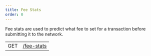```yaml
---
title: Fee Stats
order: 0
---
```



Fee stats are used to predict what fee to set for a transaction before submitting it to the network.

<EndpointsTable title="Endpoints">

|     |                            |
| --- | -------------------------- |
| GET | [/fee-stats](./single.mdx) |

</EndpointsTable>
